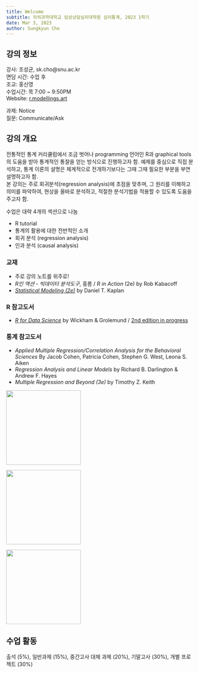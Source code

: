 ```yaml
---
title: Welcome
subtitle: 차의과학대학교 임상상담심리대학원 심리통계, 2023 1학기
date: Mar 3, 2023
author: Sungkyun Cho
---
```

## 강의 정보
강사: 조성균, sk.cho@snu.ac.kr  
면담 시간: 수업 후  
조교: 홍신영  
수업시간: 목 7:00 ~ 9:50PM  
Website: [r.modellings.art](https://r.modellings.art)

과제: Notice  
질문: Communicate/Ask

## 강의 개요

전통적인 통계 커리큘럼에서 조금 벗어나 programming 언어인 R과 graphical tools의 도움을 받아 통계적인 통찰을 얻는 방식으로 진행하고자 함. 예제를 중심으로 직접 분석하고, 통계 이론의 설명은 체계적으로 전개하기보다는 그때 그때 필요한 부분을 부연 설명하고자 함.  
본 강의는 주로 회귀분석(regression analysis)에 초점을 맞추며, 그 원리를 이해하고 의미를 파악하여, 현상을 올바로 분석하고, 적절한 분석기법을 적용할 수 있도록 도움을 주고자 함.  

수업은 대략 4개의 섹션으로 나눔  

- R tutorial  
- 통계의 활용에 대한 전반적인 소개  
- 회귀 분석 (regression analysis)  
- 인과 분석 (causal analysis)

### 교재
- 주로 강의 노트를 위주로!
- *R인 액션 - 빅데이터 분석도구*, 홍릉 / *R in Action* (2e) by Rob Kabacoff
- [*Statistical Modeling (2e)*](https://dtkaplan.github.io/SM2-bookdown/) by Daniel T. Kaplan

### R 참고도서

- [*R for Data Science*](https://r4ds.had.co.nz/index.html) by Wickham & Grolemund / [2nd edition in progress](https://r4ds.hadley.nz/ )


### 통계 참고도서
- *Applied Multiple Regression/Correlation Analysis for the Behavioral Sciences* By Jacob Cohen, Patricia Cohen, Stephen G. West, Leona S. Aiken
- *Regression Analysis and Linear Models* by Richard B. Darlington & Andrew F. Hayes
- *Multiple Regression and Beyond (3e)* by Timothy Z. Keith

::: {layout-ncol=3 fig-aligh="left"}
![](contents/images/book1.png){width="200"}

![](contents/images/book2.png){width="200"}

![](contents/images/keith.jpg){width="200"}
:::

## 수업 활동
출석 (5%), 일반과제 (15%), 중간고사 대체 과제 (20%), 기말고사 (30%), 개별 프로젝트 (30%)